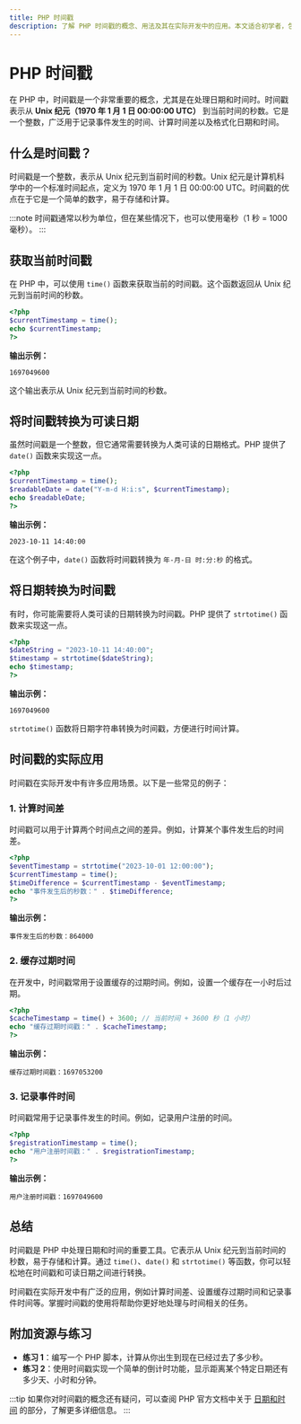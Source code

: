 ```yaml
---
title: PHP 时间戳
description: 了解 PHP 时间戳的概念、用法及其在实际开发中的应用。本文适合初学者，包含代码示例和实际案例。
---
```


# PHP 时间戳

在 PHP 中，时间戳是一个非常重要的概念，尤其是在处理日期和时间时。时间戳表示从 **Unix 纪元（1970 年 1 月 1 日 00:00:00 UTC）** 到当前时间的秒数。它是一个整数，广泛用于记录事件发生的时间、计算时间差以及格式化日期和时间。

## 什么是时间戳？

时间戳是一个整数，表示从 Unix 纪元到当前时间的秒数。Unix 纪元是计算机科学中的一个标准时间起点，定义为 1970 年 1 月 1 日 00:00:00 UTC。时间戳的优点在于它是一个简单的数字，易于存储和计算。

:::note
时间戳通常以秒为单位，但在某些情况下，也可以使用毫秒（1 秒 = 1000 毫秒）。
:::

## 获取当前时间戳

在 PHP 中，可以使用 `time()` 函数来获取当前的时间戳。这个函数返回从 Unix 纪元到当前时间的秒数。

```php
<?php
$currentTimestamp = time();
echo $currentTimestamp;
?>
```

**输出示例：**
```
1697049600
```

这个输出表示从 Unix 纪元到当前时间的秒数。

## 将时间戳转换为可读日期

虽然时间戳是一个整数，但它通常需要转换为人类可读的日期格式。PHP 提供了 `date()` 函数来实现这一点。

```php
<?php
$currentTimestamp = time();
$readableDate = date("Y-m-d H:i:s", $currentTimestamp);
echo $readableDate;
?>
```

**输出示例：**
```
2023-10-11 14:40:00
```

在这个例子中，`date()` 函数将时间戳转换为 `年-月-日 时:分:秒` 的格式。

## 将日期转换为时间戳

有时，你可能需要将人类可读的日期转换为时间戳。PHP 提供了 `strtotime()` 函数来实现这一点。

```php
<?php
$dateString = "2023-10-11 14:40:00";
$timestamp = strtotime($dateString);
echo $timestamp;
?>
```

**输出示例：**
```
1697049600
```

`strtotime()` 函数将日期字符串转换为时间戳，方便进行时间计算。

## 时间戳的实际应用

时间戳在实际开发中有许多应用场景。以下是一些常见的例子：

### 1. 计算时间差

时间戳可以用于计算两个时间点之间的差异。例如，计算某个事件发生后的时间差。

```php
<?php
$eventTimestamp = strtotime("2023-10-01 12:00:00");
$currentTimestamp = time();
$timeDifference = $currentTimestamp - $eventTimestamp;
echo "事件发生后的秒数：" . $timeDifference;
?>
```

**输出示例：**
```
事件发生后的秒数：864000
```

### 2. 缓存过期时间

在开发中，时间戳常用于设置缓存的过期时间。例如，设置一个缓存在一小时后过期。

```php
<?php
$cacheTimestamp = time() + 3600; // 当前时间 + 3600 秒（1 小时）
echo "缓存过期时间戳：" . $cacheTimestamp;
?>
```

**输出示例：**
```
缓存过期时间戳：1697053200
```

### 3. 记录事件时间

时间戳常用于记录事件发生的时间。例如，记录用户注册的时间。

```php
<?php
$registrationTimestamp = time();
echo "用户注册时间戳：" . $registrationTimestamp;
?>
```

**输出示例：**
```
用户注册时间戳：1697049600
```

## 总结

时间戳是 PHP 中处理日期和时间的重要工具。它表示从 Unix 纪元到当前时间的秒数，易于存储和计算。通过 `time()`、`date()` 和 `strtotime()` 等函数，你可以轻松地在时间戳和可读日期之间进行转换。

时间戳在实际开发中有广泛的应用，例如计算时间差、设置缓存过期时间和记录事件时间等。掌握时间戳的使用将帮助你更好地处理与时间相关的任务。

## 附加资源与练习

- **练习 1**：编写一个 PHP 脚本，计算从你出生到现在已经过去了多少秒。
- **练习 2**：使用时间戳实现一个简单的倒计时功能，显示距离某个特定日期还有多少天、小时和分钟。

:::tip
如果你对时间戳的概念还有疑问，可以查阅 PHP 官方文档中关于 [日期和时间](https://www.php.net/manual/zh/book.datetime.php) 的部分，了解更多详细信息。
:::